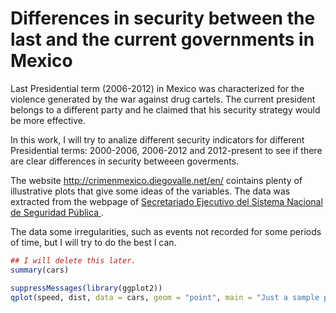 Differences in security between the last and the current governments in Mexico 
========================================================

Last Presidential term (2006-2012) in Mexico was characterized for the violence generated by the war against drug cartels. The current president belongs to a different party and he claimed that his security strategy would be more effective. 

In this work, I will try to analize different security indicators for different Presidential terms: 2000-2006, 2006-2012 and 2012-present to see if there are clear differences in security betweeen goverments. 

The website <a href="http://crimenmexico.diegovalle.net/en/">http://crimenmexico.diegovalle.net/en/</a> cointains plenty of illustrative plots that give some ideas of the variables. The data was extracted from the webpage of <a href = "http://www.secretariadoejecutivo.gob.mx/es/SecretariadoEjecutivo/Incidencia_Delictiva">Secretariado Ejecutivo del Sistema Nacional de Seguridad Pública </a>.

The data some irregularities, such as events not recorded for some periods of time, but I will try to do the best I can.

```r
## I will delete this later.
summary(cars)
```

```r
suppressMessages(library(ggplot2))
qplot(speed, dist, data = cars, geom = "point", main = "Just a sample plot")
```

